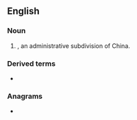 ==English==

===Noun===
{{en-noun}}

# {{lb|en|archaic}} {{alt form|en|xian|nodot=a}}, an administrative subdivision of China.

===Derived terms===
* {{l|en|P'i Hsien}}

===Anagrams===
* {{anagrams|en|a=ehins|Enshi|Heins|Hines|NIEHS|Shine|shine}}
